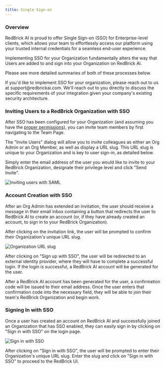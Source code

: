```yaml
---
title: Single Sign-on
---
```


### Overview

RedBrick AI is proud to offer Single Sign-on (SSO) for Enterprise-level clients, which allows your team to effortlessly access our platform using your trusted internal credentials for a seamless end-user experience.

Implementing SSO for your Organization fundamentally alters the way that Users are added to and sign into your Organization on RedBrick AI.

Please see more detailed summaries of both of these processes below.

<Note>
If you'd like to implement SSO for your organization, please reach out to us at support@redbrickai.com. We'll reach out to you directly to discuss the specific requirements of your integration given your company's existing security architecture.
</Note>

### Inviting Users to a RedBrick Organization with SSO

After SSO has been configured for your Organization (and assuming you have the [proper permissions](/organizations/what-is-an-organization#organization-level-roles)), you can invite team members by first navigating to the Team Page.

The "Invite Users" dialog will allow you to invite colleagues as either an Org Admin or an Org Member, as well as display a URL slug. This URL slug is unique to your Organization and is key to user sign-in, as detailed below.&#x20;

Simply enter the email address of the user you would like to invite to your RedBrick Organization, designate their privilege level and click "Send Invite".

<Frame>
  <img src="/assets/images/organizations/saml.gif" alt="Inviting users with SAML" />
</Frame>

### Account Creation with SSO

After an Org Admin has extended an invitation, the user should receive a message in their email inbox containing a button that redirects the user to RedBrick AI to create an account (or, if they have already created an account, to sign in to your RedBrick Organization).

After clicking on the invitation link, the user will be prompted to confirm their Organization's unique URL slug.

<Frame>
  <img src="/assets/images/organizations/sso.png" alt="Organization URL slug" />
</Frame>

After clicking on "Sign up with SSO", the user will be redirected to an external identity provider, where they will have to complete a successful login. If the login is successful, a RedBrick AI account will be generated for the user.

After a RedBrick AI account has been generated for the user, a confirmation code will be issued to their email address. Once the user enters that confirmation code into the necessary field, they will be able to join their team's RedBrick Organization and begin work.

### Signing In with SSO

Once a user has created an account on RedBrick AI and successfully joined an Organization that has SSO enabled, they can easily sign in by clicking on "Sign in with SSO" on the login page.

<Frame>
  <img src="/assets/images/organizations/sso-button.png" alt="Sign in with SSO" />
</Frame>

After clicking on "Sign in with SSO", the user will be prompted to enter their Organization's unique URL slug. Enter the slug and click on "Sign in with SSO" to proceed to the RedBrick UI.

